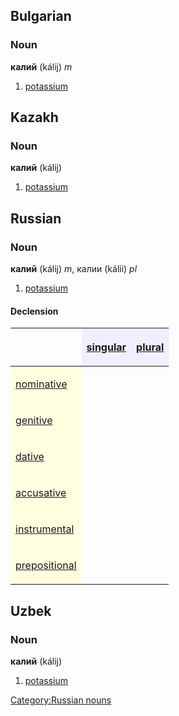 == Bulgarian ==
=== Noun ===
'''калий''' (kálij) ''m''
#[[potassium]]
== Kazakh ==
=== Noun ===
'''калий''' (kálij)
#[[potassium]]
== Russian==
=== Noun ===
'''калий''' (kálij) ''m'', калии (kálii) ''pl''
#[[potassium]]

====Declension====
{| border="1" cellpadding="4" cellspacing="0"
!
! style="background-color: #EFEFFF" align="center"|[[singular]]
! style="background-color: #EFEFFF" align="center"|[[plural]]
|-
! style="background-color: #FFFFE0" align="left"|[[nominative case|nominative]]
| align="center"|{{Unicode|ка́лий}}
| align="center"|{{Unicode|ка́лии}}
|-
! style="background-color: #FFFFE0" align="left"|[[genitive case|genitive]]
| align="center"|{{Unicode|ка́лия}}
| align="center"|{{Unicode|ка́лиев}}
|-
! style="background-color: #FFFFE0" align="left"|[[dative case|dative]]
| align="center"|{{Unicode|ка́лию}}
| align="center"|{{Unicode|ка́лиям}}
|-
! style="background-color: #FFFFE0" align="left"|[[accusative case|accusative]]
| align="center"|{{Unicode|ка́лий}}
| align="center"|{{Unicode|ка́лии}}
|-
! style="background-color: #FFFFE0" align="left"|[[instrumental case|instrumental]]
| align="center"|{{Unicode|ка́лием}}
| align="center"|{{Unicode|ка́лиями}}
|-
! style="background-color: #FFFFE0" align="left"|[[prepositional case|prepositional]]
| align="center"|{{Unicode|о ка́лие}}
| align="center"|{{Unicode|о ка́лиях}}
|}

[[Category:Russian nouns]]

== Uzbek ==
=== Noun ===
'''калий''' (kálij)
#[[potassium]]